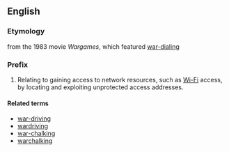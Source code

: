 ==English==

===Etymology===
from the 1983 movie ''Wargames'', which featured [[war-dialing]]

===Prefix===
{{en-prefix}}

# Relating to gaining access to network resources, such as [[Wi-Fi]] access, by locating and exploiting unprotected access addresses.

====Related terms====
* [[war-driving]]
* [[wardriving]]
* [[war-chalking]]
* [[warchalking]]